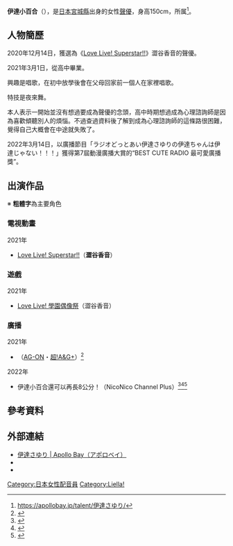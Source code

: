 {{配音員
|名字= 伊達小百合
|圖像= 
|尺寸= 
|說明= 
|藝名= 伊達小百合
|外文名= 伊達さゆり
|外文=ja
|暱稱= Sayurin (さゆりん)、Date醬（だてちゃん）、dateko（だてこ）
|配偶=
|出生地= 
|出身地= {{JPN}}[[宮城縣|宮城縣]]
|血型=  
|生年= 2002 
|生月= 9
|生日= 30
|歿年= 
|歿月= 
|歿日= 
|所屬= Apollo Bay​
|活動時期= 2020年－
|出道作= 
|代表作= 
|其他= 
}}
'''伊達小百合'''（{{bd|2002年|9月30日}}），是[[日本|日本]][[宮城縣|宮城縣]]出身的女性[[聲優|聲優]]，身高150cm，{{link-ja|Apollo Bay}}所属<ref>https://apollobay.jp/talent/伊達さゆり/</ref>。

== 人物簡歷 ==
2020年12月14日，獲選為《[[Love_Live!_Superstar!!|Love Live! Superstar!!]]》澀谷香音的聲優。

2021年3月1日，從高中畢業。

興趣是唱歌，在初中放學後會在父母回家前一個人在家裡唱歌。

特技是夜來舞。

本人表示一開始並沒有想過要成為聲優的念頭，高中時期想過成為心理諮詢師是因為喜歡傾聽別人的煩惱。不過查過資料後了解到成為心理諮詢師的這條路很困難，覺得自己大概會在中途就失敗了。

2022年3月14日，以廣播節目「ラジオどっとあい伊達さゆりの伊達ちゃんは伊達じゃない！！！」獲得第7屆動漫廣播大賞的“BEST CUTE RADIO 最可愛廣播獎”。

== 出演作品 ==
※ '''粗體字'''為主要角色

=== 電視動畫 ===
; 2021年
* [[Love_Live!_Superstar!!|Love Live! Superstar!!]]（'''澀谷香音'''）

=== 遊戲 ===
; 2021年
* [[Love_Live!_學園偶像祭|Love Live! 學園偶像祭]]（澀谷香音）

=== 廣播 ===
; 2021年
* {{link-ja|廣播Dottoai「伊達小百合的小伊達不是伊達！！！」|ラジオどっとあい#伊達さゆりの伊達ちゃんは伊達じゃない！！！}}（[[AG-ON|AG-ON]]・[[超!A&G+|超!A&G+]]）<ref name="radio">{{Cite web |url=https://apollobay.jp/news/%e6%96%87%e5%8c%96%e6%94%be%e9%80%81%e3%80%8c%e3%83%a9%e3%82%b8%e3%82%aa%e3%81%a9%e3%81%a3%e3%81%a8%e3%81%82%e3%81%84%e3%80%8d%e7%ac%ac87%e4%bb%a3%e7%9b%ae%e3%83%91%e3%83%bc%e3%82%bd%e3%83%8a%e3%83%aa/ |title=文化放送「ラジオどっとあい」第87代目パーソナリティを伊達さゆりが担当！ |accessdate=2021-10-31 |date=2021-10-24 |website=Apollo Bay |publisher=ライブ・ビューイング・ジャパン |archive-date=2021-12-04 |archive-url=https://web.archive.org/web/20211204181229/https://apollobay.jp/news/%e6%96%87%e5%8c%96%e6%94%be%e9%80%81%e3%80%8c%e3%83%a9%e3%82%b8%e3%82%aa%e3%81%a9%e3%81%a3%e3%81%a8%e3%81%82%e3%81%84%e3%80%8d%e7%ac%ac87%e4%bb%a3%e7%9b%ae%e3%83%91%e3%83%bc%e3%82%bd%e3%83%8a%e3%83%aa/ }}</ref>

; 2022年
* 伊達小百合還可以再長8公分！（NicoNico Channel Plus）<ref>{{Cite web |title=https://twitter.com/sayuridate/status/1490643373929398275 |url=https://twitter.com/sayuridate/status/1490643373929398275 |website=Twitter |accessdate=2022-02-07 |language=ja |archive-date=2022-02-10 |archive-url=https://web.archive.org/web/20220210174453/https://twitter.com/sayuridate/status/1490643373929398275 }}</ref><ref>{{Cite web |title=https://twitter.com/date_8noba/status/1490634082812051456 |url=https://twitter.com/date_8noba/status/1490634082812051456 |website=Twitter |accessdate=2022-02-07 |language=ja |archive-date=2022-05-07 |archive-url=https://web.archive.org/web/20220507004007/https://twitter.com/date_8noba/status/1490634082812051456 }}</ref><ref>{{Cite web |title=https://twitter.com/apollobay_seiyu/status/1490636548773392386 |url=https://twitter.com/apollobay_seiyu/status/1490636548773392386 |website=Twitter |accessdate=2022-02-07 |language=ja |archive-date=2022-05-07 |archive-url=https://web.archive.org/web/20220507002841/https://twitter.com/ApolloBay_seiyu/status/1490636548773392386 }}</ref>

== 參考資料 ==
{{Reflist}}

== 外部連結 ==
* [https://apollobay.jp/talent/伊達さゆり/ 伊達さゆり | Apollo Bay（アポロベイ）]
* {{Twitter|sayuridate}}
* {{instagram|sayuridate_official}}

{{Liella!}}

{{DEFAULTSORT:Date Sayuri}}
[[Category:日本女性配音員|Category:日本女性配音員]]
[[Category:Liella!|Category:Liella!]]
